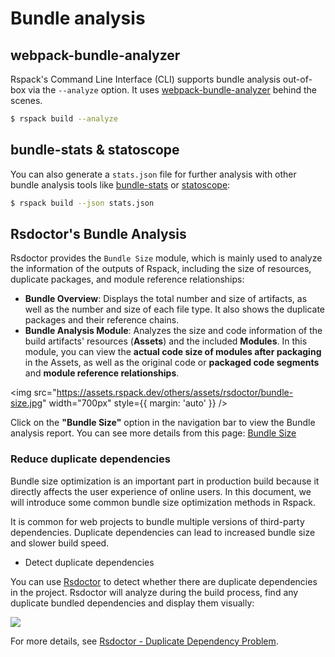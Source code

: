 # Bundle analysis

## webpack-bundle-analyzer

Rspack's Command Line Interface (CLI) supports bundle analysis out-of-box via the `--analyze` option. It uses [webpack-bundle-analyzer](https://www.npmjs.com/package/webpack-bundle-analyzer) behind the scenes.

```sh
$ rspack build --analyze
```

## bundle-stats & statoscope

You can also generate a `stats.json` file for further analysis with other bundle analysis tools like [bundle-stats](https://github.com/relative-ci/bundle-stats) or [statoscope](https://statoscope.tech/):

```sh
$ rspack build --json stats.json
```

## Rsdoctor's Bundle Analysis

Rsdoctor provides the `Bundle Size` module, which is mainly used to analyze the information of the outputs of Rspack, including the size of resources, duplicate packages, and module reference relationships:

- **Bundle Overview**: Displays the total number and size of artifacts, as well as the number and size of each file type. It also shows the duplicate packages and their reference chains.
- **Bundle Analysis Module**: Analyzes the size and code information of the build artifacts' resources (**Assets**) and the included **Modules**. In this module, you can view the **actual code size of modules after packaging** in the Assets, as well as the original code or **packaged code segments** and **module reference relationships**.

<img
  src="https://assets.rspack.dev/others/assets/rsdoctor/bundle-size.jpg"
  width="700px"
  style={{ margin: 'auto' }}
/>

Click on the **"Bundle Size"** option in the navigation bar to view the Bundle analysis report. You can see more details from this page: [Bundle Size](https://rsdoctor.dev/guide/usage/bundle-size)

### Reduce duplicate dependencies

Bundle size optimization is an important part in production build because it directly affects the user experience of online users. In this document, we will introduce some common bundle size optimization methods in Rspack.

It is common for web projects to bundle multiple versions of third-party dependencies. Duplicate dependencies can lead to increased bundle size and slower build speed.

- Detect duplicate dependencies

You can use [Rsdoctor](https://rsdoctor.dev) to detect whether there are duplicate dependencies in the project. Rsdoctor will analyze during the build process, find any duplicate bundled dependencies and display them visually:

![](https://assets.rspack.dev/others/assets/rsdoctor/overall-alerts.jpg)

For more details, see [Rsdoctor - Duplicate Dependency Problem](https://rsdoctor.dev/blog/topic/duplicate-pkg-problem).
